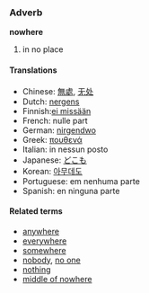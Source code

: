 ===Adverb===
'''nowhere'''<!-- maybe also a noun -->
# in no place

====Translations====
*Chinese: [[無處]], [[无处]]
*Dutch: [[nergens]]
*Finnish:[[ei missään]]
*French: nulle part
*German: [[nirgendwo]]
*Greek: [[πουθενά]]
*Italian: in nessun posto
*Japanese: [[どこも]]
*Korean: [[아무데도]]
*Portuguese: em nenhuma parte
*Spanish: en ninguna parte

====Related terms====
*[[anywhere]]
*[[everywhere]]
*[[somewhere]]
*[[nobody]], [[no one]]
*[[nothing]]
*[[middle of nowhere]]